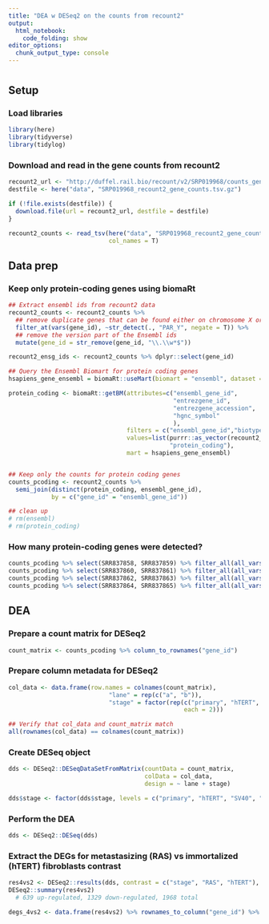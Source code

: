 ```yaml
---
title: "DEA w DESeq2 on the counts from recount2"
output:
  html_notebook:
    code_folding: show
editor_options:
  chunk_output_type: console
---
```

# {.tabset .tabset-fade .tabset-pills}

## Setup
### Load libraries
```r
library(here)
library(tidyverse)
library(tidylog)
```

### Download and read in the gene counts from recount2
```r
recount2_url <- "http://duffel.rail.bio/recount/v2/SRP019968/counts_gene.tsv.gz"
destfile <- here("data", "SRP019968_recount2_gene_counts.tsv.gz")

if (!file.exists(destfile)) {
  download.file(url = recount2_url, destfile = destfile)
}

recount2_counts <- read_tsv(here("data", "SRP019968_recount2_gene_counts.tsv.gz"),
                            col_names = T)
```

## Data prep
### Keep only protein-coding genes using biomaRt
```r
## Extract ensembl ids from recount2 data
recount2_counts <- recount2_counts %>% 
  ## remove duplicate genes that can be found either on chromosome X or Y
  filter_at(vars(gene_id), ~str_detect(., "PAR_Y", negate = T)) %>% 
  ## remove the version part of the Ensembl ids
  mutate(gene_id = str_remove(gene_id, "\\.\\w*$"))

recount2_ensg_ids <- recount2_counts %>% dplyr::select(gene_id)

## Query the Ensembl Biomart for protein coding genes
hsapiens_gene_ensembl = biomaRt::useMart(biomart = "ensembl", dataset = "hsapiens_gene_ensembl")

protein_coding <- biomaRt::getBM(attributes=c("ensembl_gene_id",
                                              "entrezgene_id",
                                              "entrezgene_accession",
                                              "hgnc_symbol"
                                              ),
                                 filters = c("ensembl_gene_id","biotype"),
                                 values=list(purrr::as_vector(recount2_ensg_ids),
                                             "protein_coding"),
                                 mart = hsapiens_gene_ensembl)


## Keep only the counts for protein coding genes
counts_pcoding <- recount2_counts %>% 
  semi_join(distinct(protein_coding, ensembl_gene_id), 
            by = c("gene_id" = "ensembl_gene_id"))

## clean up
# rm(ensembl)
# rm(protein_coding)
```

### How many protein-coding genes were detected?
```r
counts_pcoding %>% select(SRR837858, SRR837859) %>% filter_all(all_vars(. > 0)) %>% nrow() # 14941; 12493 in text
counts_pcoding %>% select(SRR837860, SRR837861) %>% filter_all(all_vars(. > 0)) %>% nrow() # 14540; 12173 in text
counts_pcoding %>% select(SRR837862, SRR837863) %>% filter_all(all_vars(. > 0)) %>% nrow() # 14548; 12246 in text
counts_pcoding %>% select(SRR837864, SRR837865) %>% filter_all(all_vars(. > 0)) %>% nrow() # 14543; 12074 in text
```

## DEA
### Prepare a count matrix for DESeq2
```r
count_matrix <- counts_pcoding %>% column_to_rownames("gene_id")
```

### Prepare column metadata for DESeq2
```r
col_data <- data.frame(row.names = colnames(count_matrix),
                            "lane" = rep(c("a", "b")),
                            "stage" = factor(rep(c("primary", "hTERT", "SV40", "RAS"),
                                                 each = 2)))

## Verify that col_data and count_matrix match
all(rownames(col_data) == colnames(count_matrix))
```

### Create DESeq object
```r
dds <- DESeq2::DESeqDataSetFromMatrix(countData = count_matrix,
                                      colData = col_data,
                                      design = ~ lane + stage)

dds$stage <- factor(dds$stage, levels = c("primary", "hTERT", "SV40", "RAS"))
```

### Perform the DEA
```r
dds <- DESeq2::DESeq(dds)
```

### Extract the DEGs for metastasizing (RAS) vs immortalized (hTERT) fibroblasts contrast
```r
res4vs2 <- DESeq2::results(dds, contrast = c("stage", "RAS", "hTERT"), lfcThreshold = 1, alpha = 0.01)
DESeq2::summary(res4vs2)
  # 639 up-regulated, 1329 down-regulated, 1968 total

degs_4vs2 <- data.frame(res4vs2) %>% rownames_to_column("gene_id") %>% filter(padj < 0.01)
```



